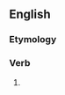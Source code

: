 ==English==

===Etymology===
{{suffix|en|urge|eth}}

===Verb===
{{head|en|verb form}}

# {{en-archaic third-person singular of|urge}}